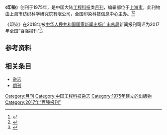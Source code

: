 {{Infobox magazine
| title = 印染 
| image_file = 
| image_size = 
| image_caption =
| editor = 
| editor_title =  
| staff_writer =  
| founder =  
| frequency = 月刊
| circulation = 
| category = 工程科技
| company = 上海纺织控股（集团）公司（主管单位）
| 出版者= 上海市纺织科学研究院有限公司，全国印染科技信息中心（主办单位）
| firstdate = [[1975年|1975年]]
| 创刊地区= [[中国大陆|中国大陆]]
| 总部所在地   =[[上海市|上海市]]
| language = [[中文|中文]]
| website = 
| issn = 1000-4017
| CN   = CN31-1245/TS
}}
《'''印染'''》创刊于1975年，是中国大陆[[工程科技|工程科技]]类[[杂志#出版|月刊]]，编辑部位于[[上海市|上海市]]。此刊物由上海市纺织科学研究院有限公司，全国印染科技信息中心主办。<ref name="知网1">{{Cite web|title=印染|url=https://navi.cnki.net/knavi/JournalDetail?pcode=CJFD&pykm=YIRA|accessdate=2021-02-02|work=navi.cnki.net|publisher=[[中国知网|中国知网]]}}</ref><ref name="维普1">{{Cite web|title=印染 - 维普中文期刊|url=http://www.cqvip.com/qikan/Detail.aspx?gch=90422X|accessdate=2021-02-02|author=|date=|format=|publisher=[[维普|维普]]|language=}}</ref>

《印染》在2018年被[[中华人民共和国国家新闻出版广电总局|中华人民共和国国家新闻出版广电总局]]新闻报刊司评为2017年全国“百强报刊”<ref>{{Cite web|title=2017年全国“百强报刊”推荐名单开始公示|url=http://www.ce.cn/culture/gd/201801/16/t20180116_27756145.shtml|accessdate=2021-02-10|author=赵新乐（中国新闻出版广电报）|date=2018-01-16|format=|work=www.ce.cn|publisher=[[中国经济网|中国经济网]]|language=|archive-date=2020-11-05|archive-url=https://web.archive.org/web/20201105014543/http://www.ce.cn/culture/gd/201801/16/t20180116_27756145.shtml|dead-url=no}}</ref>。
== 参考资料 ==
{{reflist|2}}

== 相关条目 ==

* [[杂志|杂志]]
* [[期刊|期刊]]

{{pub-stub}}
{{全国百强报刊|2017}}

[[Category:月刊|Category:月刊]]
[[Category:中国工程科技杂志|Category:中国工程科技杂志]]
[[Category:1975年建立的出版物|Category:1975年建立的出版物]]
[[Category:2017年“百强报刊”|Category:2017年“百强报刊”]]